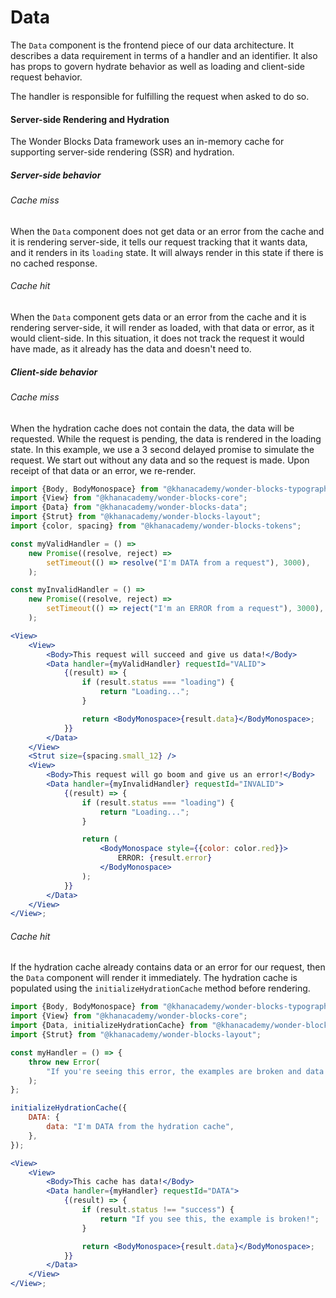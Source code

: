 
<Meta
    title="Packages / Data / Exports / Data"
    component={Data}
/>

# Data

The `Data` component is the frontend piece of our data architecture.
It describes a data requirement in terms of a handler and an identifier.
It also has props to govern hydrate behavior as well as loading and client-side
request behavior.

The handler is responsible for fulfilling the request when asked to do so.

#### Server-side Rendering and Hydration

The Wonder Blocks Data framework uses an in-memory cache for supporting
server-side rendering (SSR) and hydration.

##### Server-side behavior

###### Cache miss

When the `Data` component does not get data or an error from the cache and it
is rendering server-side, it tells our request tracking that it wants data, and
it renders in its `loading` state. It will always render in this state if there
is no cached response.

###### Cache hit

When the `Data` component gets data or an error from the cache and it is
rendering server-side, it will render as loaded, with that data or error,
as it would client-side. In this situation, it does not track the request it
would have made, as it already has the data and doesn't need to.

##### Client-side behavior

###### Cache miss

When the hydration cache does not contain the data, the data will be requested.
While the request is pending, the data is rendered in the loading state.
In this example, we use a 3 second delayed promise to simulate the request.
We start out without any data and so the request is made. Upon receipt of that
data or an error, we re-render.

```jsx
import {Body, BodyMonospace} from "@khanacademy/wonder-blocks-typography";
import {View} from "@khanacademy/wonder-blocks-core";
import {Data} from "@khanacademy/wonder-blocks-data";
import {Strut} from "@khanacademy/wonder-blocks-layout";
import {color, spacing} from "@khanacademy/wonder-blocks-tokens";

const myValidHandler = () =>
    new Promise((resolve, reject) =>
        setTimeout(() => resolve("I'm DATA from a request"), 3000),
    );

const myInvalidHandler = () =>
    new Promise((resolve, reject) =>
        setTimeout(() => reject("I'm an ERROR from a request"), 3000),
    );

<View>
    <View>
        <Body>This request will succeed and give us data!</Body>
        <Data handler={myValidHandler} requestId="VALID">
            {(result) => {
                if (result.status === "loading") {
                    return "Loading...";
                }

                return <BodyMonospace>{result.data}</BodyMonospace>;
            }}
        </Data>
    </View>
    <Strut size={spacing.small_12} />
    <View>
        <Body>This request will go boom and give us an error!</Body>
        <Data handler={myInvalidHandler} requestId="INVALID">
            {(result) => {
                if (result.status === "loading") {
                    return "Loading...";
                }

                return (
                    <BodyMonospace style={{color: color.red}}>
                        ERROR: {result.error}
                    </BodyMonospace>
                );
            }}
        </Data>
    </View>
</View>;
```

###### Cache hit

If the hydration cache already contains data or an error for our request, then
the `Data` component will render it immediately. The hydration cache is
populated using the `initializeHydrationCache` method before rendering.

```jsx
import {Body, BodyMonospace} from "@khanacademy/wonder-blocks-typography";
import {View} from "@khanacademy/wonder-blocks-core";
import {Data, initializeHydrationCache} from "@khanacademy/wonder-blocks-data";
import {Strut} from "@khanacademy/wonder-blocks-layout";

const myHandler = () => {
    throw new Error(
        "If you're seeing this error, the examples are broken and data isn't in the cache that should be.",
    );
};

initializeHydrationCache({
    DATA: {
        data: "I'm DATA from the hydration cache",
    },
});

<View>
    <View>
        <Body>This cache has data!</Body>
        <Data handler={myHandler} requestId="DATA">
            {(result) => {
                if (result.status !== "success") {
                    return "If you see this, the example is broken!";
                }

                return <BodyMonospace>{result.data}</BodyMonospace>;
            }}
        </Data>
    </View>
</View>;
```
